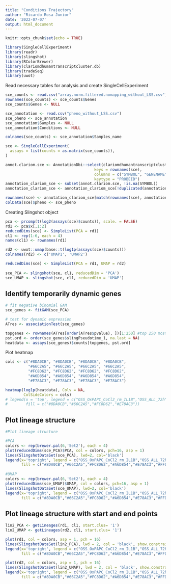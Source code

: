 ```yaml
---
title: "Conditions Trajectory"
author: "Ricardo Rosa Junior"
date: '2022-07-07'
output: html_document
---
```


```r
knitr::opts_chunk$set(echo = TRUE)
```

```r
library(SingleCellExperiment)
library(readr)
library(slingshot)
library(RColorBrewer)
library(clariomdhumantranscriptcluster.db)
library(tradeSeq)
library(uwot)
```

Read necessary tables for analysis and create SingleCellExperiment

```r
sce_counts <- read.csv("array.norm.filtered.nomapping_without_LSS.csv")
rownames(sce_counts) <- sce_counts$Genes
sce_counts$Genes <- NULL

sce_annotation <- read.csv("pheno_without_LSS.csv")
sce_pheno <- sce_annotation
sce_annotation$Samples <- NULL
sce_annotation$Conditions <- NULL

colnames(sce_counts) <- sce_annotation$Samples_name

sce <- SingleCellExperiment(
  assays = list(counts = as.matrix(sce_counts)),
)

annot.clariom.sce <- AnnotationDbi::select(clariomdhumantranscriptcluster.db,
                                       keys = rownames(sce),
                                       columns = c("SYMBOL", "GENENAME"),
                                       keytype = "PROBEID")
annotation_clariom_sce <- subset(annot.clariom.sce, !is.na(SYMBOL))
annotation_clariom_sce <- annotation_clariom_sce[!duplicated(annotation_clariom_sce$SYMBOL),]

rownames(sce) <- annotation_clariom_sce[match(rownames(sce), annotation_clariom_sce$PROBEID),]$SYMBOL
colData(sce)$pheno <- sce_pheno

```

Creating Slingshot object

```r
pca <- prcomp(t(log2(assays(sce)$counts)), scale. = FALSE)
rd1 <- pca$x[,1:2]
reducedDims(sce) <- SimpleList(PCA = rd1)
cl1 <- rep(1:6, each = 4)
names(cl1) <- rownames(rd1)

rd2 <- uwot::umap(base::t(log1p(assays(sce)$counts)))
colnames(rd2) <- c('UMAP1', 'UMAP2')

reducedDims(sce) <- SimpleList(PCA = rd1, UMAP = rd2)
                               
sce_PCA <- slingshot(sce, cl1, reducedDim = 'PCA')
sce_UMAP <- slingshot(sce, cl1, reducedDim = 'UMAP')

```

## Identify temporarily dynamic genes

```r
# fit negative binomial GAM
sce_genes <- fitGAM(sce_PCA)

# test for dynamic expression
ATres <- associationTest(sce_genes)

topgenes <- rownames(ATres[order(ATres$pvalue), ])[1:250] #top 250 most variable genes
pst.ord <- order(sce_genes$slingPseudotime_1, na.last = NA)
heatdata <- assays(sce_genes)$counts[topgenes, pst.ord]
```

Plot heatmap

```r
cols <- c("#8DA0CB", "#8DA0CB", "#8DA0CB", "#8DA0CB",
          "#66C2A5", "#66C2A5", "#66C2A5", "#66C2A5",
          "#FC8D62", "#FC8D62", "#FC8D62", "#FC8D62",
          "#A6D854", "#A6D854", "#A6D854", "#A6D854",
          "#E78AC3", "#E78AC3", "#E78AC3", "#E78AC3")

heatmap(log1p(heatdata), Colv = NA,
        ColSideColors = cols)
# legend(x = 'top', legend = c("OSS_OxPAPC_CoCl2_rm_IL1B","OSS_ALL_72h","LSS_ALL","OSS_IL1B_OxPAPC_rm_CoCl2"),
#        fill = c("#8DA0CB","#66C2A5","#FC8D62","#E78AC3"))
```

## Plot lineage structure

```r
#Plot lineage structure

#PCA
colors <- rep(brewer.pal(6,'Set2'), each = 4)
plot(reducedDims(sce_PCA)$PCA, col = colors, pch=16, asp = 1)
lines(SlingshotDataSet(sce_PCA), lwd=2, col='black')
legend(x='topright', legend = c("OSS_OxPAPC_CoCl2_rm_IL1B","OSS_ALL_72h","LSS_ALL","OSS_IL1B_OxPAPC_rm_CoCl2", "OSS_IL1B_CoCl2_rm_OxPAPC","LSS_pure"),
       fill = c("#8DA0CB","#66C2A5","#FC8D62","#A6D854","#E78AC3","#FFD92F"), cex = 0.8)
                
#UMAP
colors <- rep(brewer.pal(6,'Set2'), each = 4)
plot(reducedDims(sce_UMAP)$UMAP, col = colors, pch=16, asp = 1)
lines(SlingshotDataSet(sce_UMAP), lwd=2, col='black')
legend(x='topright', legend = c("OSS_OxPAPC_CoCl2_rm_IL1B","OSS_ALL_72h","LSS_ALL","OSS_IL1B_OxPAPC_rm_CoCl2", "OSS_IL1B_CoCl2_rm_OxPAPC", "LSS_pure"),
       fill = c("#8DA0CB","#66C2A5","#FC8D62","#A6D854","#E78AC3","#FFD92F"), cex = 0.8)
```

## Plot lineage structure with start and end points

```r
lin2_PCA <- getLineages(rd1, cl1, start.clus= '1')
lin2_UMAP <- getLineages(rd2, cl1, start.clus= '1')

plot(rd1, col = colors, asp = 1, pch = 16)
lines(SlingshotDataSet(lin2_PCA), lwd = 2, col = 'black', show.constraints = TRUE)
legend(x='topright', legend = c("OSS_OxPAPC_CoCl2_rm_IL1B","OSS_ALL_72h","LSS_ALL","OSS_IL1B_OxPAPC_rm_CoCl2", "OSS_IL1B_CoCl2_rm_OxPAPC","LSS_pure"),
       fill = c("#8DA0CB","#66C2A5","#FC8D62","#A6D854","#E78AC3","#FFD92F"), cex = 0.8)

plot(rd2, col = colors, asp = 1, pch = 16)
lines(SlingshotDataSet(lin2_UMAP), lwd = 2, col = 'black', show.constraints = TRUE)
legend(x='topright', legend = c("OSS_OxPAPC_CoCl2_rm_IL1B","OSS_ALL_72h","LSS_ALL","OSS_IL1B_OxPAPC_rm_CoCl2", "OSS_IL1B_CoCl2_rm_OxPAPC","LSS_pure"),
       fill = c("#8DA0CB","#66C2A5","#FC8D62","#A6D854","#E78AC3","#FFD92F"), cex = 0.8)
```

